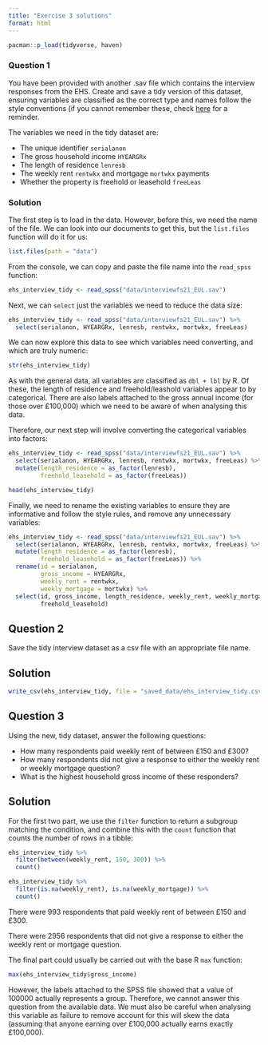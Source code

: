 ```yaml
---
title: "Exercise 3 solutions"
format: html
---
```


```r
pacman::p_load(tidyverse, haven)
```

### Question 1
You have been provided with another .sav file which contains the interview responses from the EHS. Create and save a tidy version of this dataset, ensuring variables are classified as the correct type and names follow the style conventions (if you cannot remember these, check [here](https://style.tidyverse.org/syntax.html) for a reminder.

The variables we need in the tidy dataset are:

- The unique identifier `serialanon`
- The gross household income `HYEARGRx`
- The length of residence `lenresb`
- The weekly rent `rentwkx` and mortgage `mortwkx` payments
- Whether the property is freehold or leasehold `freeLeas`


### Solution
The first step is to load in the data. However, before this, we need the name of the file. We can look into our documents to get this, but the `list.files` function will do it for us:

```r
list.files(path = "data")
```

From the console, we can copy and paste the file name into the `read_spss` function:

```r
ehs_interview_tidy <- read_spss("data/interviewfs21_EUL.sav")
```

Next, we can `select` just the variables we need to reduce the data size:

```r
ehs_interview_tidy <- read_spss("data/interviewfs21_EUL.sav") %>% 
  select(serialanon, HYEARGRx, lenresb, rentwkx, mortwkx, freeLeas)
```

We can now explore this data to see which variables need converting, and which are truly numeric:

```r
str(ehs_interview_tidy)
```

As with the general data, all variables are classified as `dbl + lbl` by R. Of these, the length of residence and freehold/leashold variables appear to by categorical. There are also labels attached to the gross annual income (for those over £100,000) which we need to be aware of when analysing this data.

Therefore, our next step will involve converting the categorical variables into factors:

```r
ehs_interview_tidy <- read_spss("data/interviewfs21_EUL.sav") %>% 
  select(serialanon, HYEARGRx, lenresb, rentwkx, mortwkx, freeLeas) %>% 
  mutate(length_residence = as_factor(lenresb),
         freehold_leasehold = as_factor(freeLeas))

head(ehs_interview_tidy)
```

Finally, we need to rename the existing variables to ensure they are informative and follow the style rules, and remove any unnecessary variables:

```r
ehs_interview_tidy <- read_spss("data/interviewfs21_EUL.sav") %>% 
  select(serialanon, HYEARGRx, lenresb, rentwkx, mortwkx, freeLeas) %>% 
  mutate(length_residence = as_factor(lenresb),
         freehold_leasehold = as_factor(freeLeas)) %>% 
  rename(id = serialanon,
         gross_income = HYEARGRx,
         weekly_rent = rentwkx,
         weekly_mortgage = mortwkx) %>% 
  select(id, gross_income, length_residence, weekly_rent, weekly_mortgage, 
         freehold_leasehold)
```

## Question 2
Save the tidy interview dataset as a csv file with an appropriate file name.

## Solution
```r
write_csv(ehs_interview_tidy, file = "saved_data/ehs_interview_tidy.csv")
```

## Question 3
Using the new, tidy dataset, answer the following questions:

- How many respondents paid weekly rent of between £150 and £300?
- How many respondents did not give a response to either the weekly rent or weekly mortgage question?
- What is the highest household gross income of these responders? 

## Solution
For the first two part, we use the `filter` function to return a subgroup matching the condition, and combine this with the `count` function that counts the number of rows in a tibble:

```r
ehs_interview_tidy %>% 
  filter(between(weekly_rent, 150, 300)) %>% 
  count()

ehs_interview_tidy %>% 
  filter(is.na(weekly_rent), is.na(weekly_mortgage)) %>% 
  count()
```

There were 993 respondents that paid weekly rent of between £150 and £300.

There were 2956 respondents that did not give a response to either the weekly rent or mortgage question.

The final part could usually be carried out with the base R `max` function:

```r
max(ehs_interview_tidy$gross_income)
```

However, the labels attached to the SPSS file showed that a value of 100000 actually represents a group. Therefore, we cannot answer this question from the available data. We must also be careful when analysing this variable as failure to remove account for this will skew the data (assuming that anyone earning over £100,000 actually earns exactly £100,000).